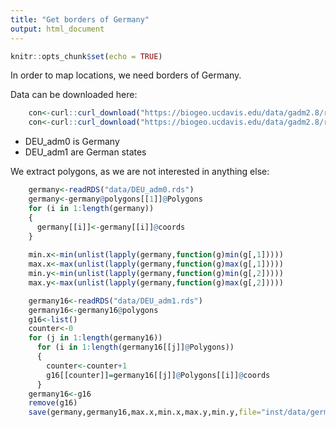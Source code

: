 ```yaml
---
title: "Get borders of Germany"
output: html_document
---
```


```r
knitr::opts_chunk$set(echo = TRUE)
```

In order to map locations, we need borders of Germany. 

Data can be downloaded here:

```r
    con<-curl::curl_download("https://biogeo.ucdavis.edu/data/gadm2.8/rds/DEU_adm0.rds","data/DEU_adm0.rds")
    con<-curl::curl_download("https://biogeo.ucdavis.edu/data/gadm2.8/rds/DEU_adm1.rds","data/DEU_adm1.rds")
```

* DEU_adm0 is Germany 
* DEU_adm1 are German states

We extract polygons, as we are not interested in anything else:
```r
    germany<-readRDS("data/DEU_adm0.rds")
    germany<-germany@polygons[[1]]@Polygons
    for (i in 1:length(germany))
    {
      germany[[i]]<-germany[[i]]@coords
    }
    
    min.x<-min(unlist(lapply(germany,function(g)min(g[,1]))))
    max.x<-max(unlist(lapply(germany,function(g)max(g[,1]))))
    min.y<-min(unlist(lapply(germany,function(g)min(g[,2]))))
    max.y<-max(unlist(lapply(germany,function(g)max(g[,2]))))

    germany16<-readRDS("data/DEU_adm1.rds")
    germany16<-germany16@polygons
    g16<-list()
    counter<-0
    for (j in 1:length(germany16))
      for (i in 1:length(germany16[[j]]@Polygons))
      {
        counter<-counter+1
        g16[[counter]]=germany16[[j]]@Polygons[[i]]@coords
      }
    germany16<-g16
    remove(g16)
    save(germany,germany16,max.x,min.x,max.y,min.y,file="inst/data/germanyborder.rda")
```

